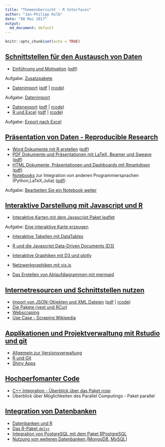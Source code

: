 ```yaml
---
title: "Themenübersicht - R Interfaces"
author: "Jan-Philipp Kolb"
date: "08 Mai 2017"
output: 
  md_document: default
---
```


```r
knitr::opts_chunk$set(echo = TRUE)
```


## [Schnittstellen für den Austausch von Daten](https://github.com/Japhilko/RInterfaces/blob/master/slides/RInterfaces_all2g_1.md)

- [Einführung und Motivation](https://github.com/Japhilko/RInterfaces/blob/master/slides/Intro.md) ([pdf](slides/Intro.pdf))

Aufgabe: [Zusatzpakete](tutorial/Aufgabe_Zusatzpakete.md)

- [Datenimport](slides/Datenimport.md) ([pdf](slides/Datenimport.pdf) | [rcode](slides/Datenimport.R))

Aufgabe: [Datenimport](tutorial/Aufgabe_Datenimport.md)

- [Datenexport](slides/Datenexport.md) ([pdf](slides/Datenexport.pdf) | [rcode](slides/Datenexport.R)) 
- [R und Excel](slides/Rexcel.md) ([pdf](slides/Rexcel.pdf) | [rcode](slides/Rexcel.R))

Aufgabe: [Export nach Excel](tutorial/Aufgabe_Export2Excel.md)

## [Präsentation von Daten - Reproducible Research](https://github.com/Japhilko/RInterfaces/blob/master/slides/RInterfaces_all2g_2.md)

- [Word Dokumente mit R erstellen](slides/R2word.md) ([pdf](slides/R2word.pdf))
-	[PDF Dokumente und Präsentationen mit LaTeX, Beamer und Sweave](slides/R2pdf.md) ([pdf](slides/R2pdf.pdf))
-	[HTML Dokumente, Präsentationen und Dashboards mit Rmarkdown](slides/Rmarkdown.md) ([pdf](slides/Rmarkdown.pdf))
- [Notebooks](slides/Notebooks.md) zur Integration von anderen Programmiersprachen (Python,LaTeX,Julia) ([pdf](slides/Notebooks.pdf))

Aufgabe: [Bearbeiten Sie ein Notebook weiter](tutorial/Aufgabe_Notebook.md)

## [Interaktive Darstellung mit Javascript und R](https://github.com/Japhilko/RInterfaces/blob/master/slides/RInterfaces_all2g_3.md)

-	[Interaktive Karten mit dem Javascript Paket leaflet](https://github.com/Japhilko/RInterfaces/blob/master/slides/leaflet.md)

Aufgabe: [Eine interaktive Karte erzeugen](tutorial/Aufgabe_leaflet.Rmd)

-	[Interaktive Tabellen mit DataTables](https://github.com/Japhilko/RInterfaces/blob/master/slides/DataTables.md)
-	[R und die Javascript Data-Driven Documents (D3)](https://github.com/Japhilko/RInterfaces/blob/master/slides/D3.md)
-	[Interaktive Graphiken mit D3 und plotly](https://github.com/Japhilko/RInterfaces/blob/master/slides/plotly.md)

-	[Netzwerkgraphiken mit vis.js](https://github.com/Japhilko/RInterfaces/blob/master/slides/visNetwork.md)
-	[Das Erstellen von Ablaufdiagrammen mit mermaid](https://github.com/Japhilko/RInterfaces/blob/master/slides/mermaid.md)



## [Internetresourcen und Schnittstellen nutzen](https://github.com/Japhilko/RInterfaces/blob/master/slides/RInterfaces_all2g_4.md)

-	[Import von JSON-Objekten und XML Dateien](slides/rapis.Rmd) ([pdf](slides/rapis.pdf) | [rcode](slides/rapis.pdf))
- [Die Pakete rvest und RCurl](slides/rvest.md)
- [Webscraping](https://github.com/Japhilko/RInterfaces/blob/master/slides/Webscraping.md)
- [Use Case - Scraping Wikipedia](slides/ScrapingWikipedia.Rmd)


## [Applikationen und Projektverwaltung mit Rstudio und git](https://github.com/Japhilko/RInterfaces/blob/master/slides/RInterfaces_all2g_5.md)

- [Allgemein zur Versionsverwaltung](slides/Versionsverwaltung.Rmd)
- [R und Git](slides/Rgit.Rmd)
- [Shiny Apps](slides/shiny.Rmd)


## [Hochperfomanter Code](https://github.com/Japhilko/RInterfaces/blob/master/slides/RInterfaces_all2g_6.md)

-	[C++ Integration - Überblick über das Paket rcpp](https://github.com/Japhilko/RInterfaces/blob/master/slides/rcpp.md)
-	Überblick über Möglichkeiten des Parallel Computings - Paket parallel

## [Integration von Datenbanken](https://github.com/Japhilko/RInterfaces/blob/master/slides/RInterfaces_all2g_7.md)

- [Datenbanken und R](slides/Datenbanken.Rmd)
- [Das R-Paket `dplyr`](slides/dplyr.Rmd)
-	[Integration von PostgreSQL mit dem Paket 
RPostgreSQL](https://github.com/Japhilko/RInterfaces/blob/master/slides/RPostgreSQL.Rmd)
-	[Nutzung von weiteren Datenbanken (MongoDB, MySQL)]((https://github.com/Japhilko/RInterfaces/blob/master/slides/Rmongodb.md))





